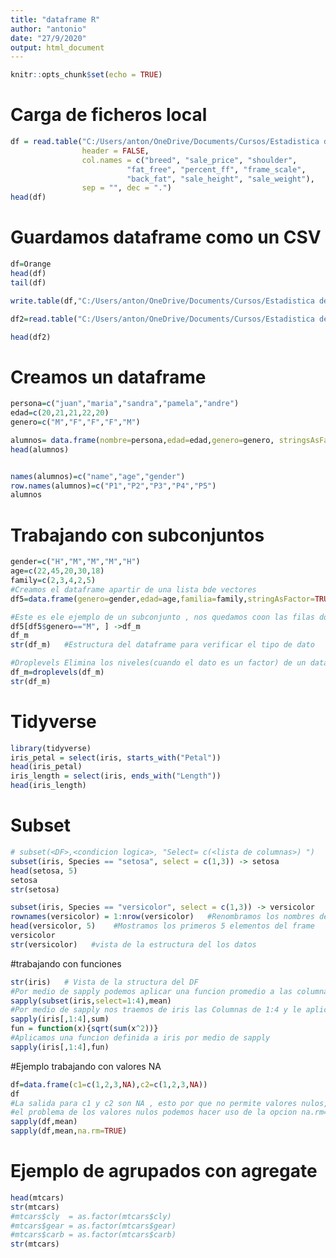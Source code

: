 ```yaml
---
title: "dataframe R"
author: "antonio"
date: "27/9/2020"
output: html_document
---
```


```r
knitr::opts_chunk$set(echo = TRUE)
```


# Carga de ficheros local

```r
df = read.table("C:/Users/anton/OneDrive/Documents/Cursos/Estadistica descriptiva R y Python/Repositorio/curso_r_basico/data/bulls.dat",
                header = FALSE, 
                col.names = c("breed", "sale_price", "shoulder",
                          "fat_free", "percent_ff", "frame_scale",
                          "back_fat", "sale_height", "sale_weight"),
                sep = "", dec = ".")
head(df)
```


<!-- # Carga desde URL -->

<!-- ```{r} -->
<!-- df2 = read.table("https://maitra.public.iastate.edu/stat501/datasets/bulls.dat", -->
<!--                  header = FALSE,  -->
<!--                 col.names = c("breed", "sale_price", "shoulder", -->
<!--                           "fat_free", "percent_ff", "frame_scale", -->
<!--                           "back_fat", "sale_height", "sale_weight"), -->
<!--                 sep = "", dec = ".") -->
<!-- head(df2) -->
<!-- str(df2) -->
<!-- ``` -->



# Guardamos dataframe como un CSV 
```r
df=Orange
head(df)
tail(df)

write.table(df,"C:/Users/anton/OneDrive/Documents/Cursos/Estadistica descriptiva R y Python/Repositorio/curso_r_basico/ejercicios/out_orange.csv",dec=".")

df2=read.table("C:/Users/anton/OneDrive/Documents/Cursos/Estadistica descriptiva R y Python/Repositorio/curso_r_basico/ejercicios/out_orange.csv",sep = "" ,header = TRUE, dec=".")

head(df2)

```
          

# Creamos un dataframe

```r
persona=c("juan","maria","sandra","pamela","andre")
edad=c(20,21,21,22,20)
genero=c("M","F","F","F","M")

alumnos= data.frame(nombre=persona,edad=edad,genero=genero, stringsAsFactors = TRUE)
head(alumnos)


names(alumnos)=c("name","age","gender")
row.names(alumnos)=c("P1","P2","P3","P4","P5")
alumnos
```


# Trabajando con subconjuntos
```r
gender=c("H","M","M","M","H")
age=c(22,45,20,30,18)
family=c(2,3,4,2,5)
#Creamos el dataframe apartir de una lista bde vectores
df5=data.frame(genero=gender,edad=age,familia=family,stringAsFactor=TRUE)

#Este es ele ejemplo de un subconjunto , nos quedamos coon las filas donde sexo sea M
df5[df5$genero=="M", ] ->df_m
df_m
str(df_m)   #Estructura del dataframe para verificar el tipo de dato

#Droplevels Elimina los niveles(cuando el dato es un factor) de un dataframe
df_m=droplevels(df_m)
str(df_m)

```


<!-- ESTE ES UN EJEMPLO DE SUBSET CON TYDIVERSE -->

# Tidyverse
```r
library(tidyverse)
iris_petal = select(iris, starts_with("Petal"))
head(iris_petal)
iris_length = select(iris, ends_with("Length"))
head(iris_length)
```

<!-- ESTE ES UN EJEMPLO DE SUBSET CON LA FUNCION SUBSET -->

# Subset
```r
# subset(<DF>,<condicion logica>, "Select= c(<lista de columnas>) ")
subset(iris, Species == "setosa", select = c(1,3)) -> setosa
head(setosa, 5)
setosa
str(setosa)

subset(iris, Species == "versicolor", select = c(1,3)) -> versicolor
rownames(versicolor) = 1:nrow(versicolor)   #Renombramos los nombres de las filas
head(versicolor, 5)    #Mostramos los primeros 5 elementos del frame
versicolor
str(versicolor)   #vista de la estructura del los datos

```



#trabajando con funciones 
```r
str(iris)   # Vista de la structura del DF
#Por medio de sapply podemos aplicar una funcion promedio a las columnas 1:4
sapply(subset(iris,select=1:4),mean)
#Por medio de sapply nos traemos de iris las Columnas de 1:4 y le aplicamos la funcion suma
sapply(iris[,1:4],sum) 
fun = function(x){sqrt(sum(x^2))}
#Aplicamos una funcion definida a iris por medio de sapply
sapply(iris[,1:4],fun)

```
#Ejemplo trabajando con valores NA
```r
df=data.frame(c1=c(1,2,3,NA),c2=c(1,2,3,NA))
df
#La salida para c1 y c2 son NA , esto por que no permite valores nulos, para poder solucuionar
#el problema de los valores nulos podemos hacer uso de la opcion na.rm=TRUE
sapply(df,mean)
sapply(df,mean,na.rm=TRUE)


```

# Ejemplo de agrupados con agregate 
```r
head(mtcars)
str(mtcars)
#mtcars$cly  = as.factor(mtcars$cly)
#mtcars$gear = as.factor(mtcars$gear)
#mtcars$carb = as.factor(mtcars$carb)
str(mtcars)
  

```

